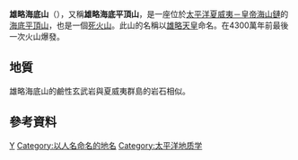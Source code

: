{{Infobox Seamount  
 | Name           = 雄略海底山
 | Depth          = 
 | Height         = 
 | Map            = [http://erda.sdsc.edu/maps/HAW/JPG/SMNT-327N-1723E.std.180m.ss.th2.jpg 地圖]
 | Map caption    = 雄略海底山一帶的測深圖
 | Summit area    = 
 | Location       = 
 | Group          = [[夏威夷-天皇海山鏈|夏威夷海山鏈]]
 | Coordinates    = {{coord|32|40.20|N|172|16.2|E|display=inline,title}}<ref name="Seamount Catalog">{{cite web|url=http://earthref.org/databases/SC/|title=Seamount Catalog|work=Seamounts database|publisher=EarthRef, a National Science Foundation project.|accessdate=2009-04-10|archive-date=2012-04-15|archive-url=https://www.webcitation.org/66vqB6etp?url=http://earthref.org/databases/SC/|dead-url=no}}</ref>
 | Country        = 
 | Type           = 海底平頂山
 | Volcanic group = [[夏威夷-天皇海山鏈|夏威夷-天皇海山鏈]]
 | Age            = 
 | Last eruption  = 約4300萬年前
 | Discovered     = 
 | Discovered by  = 
 | First visit    = 
 | Translation    = 
 | Language       = 
 | Pronunciation  = 
 | Photo          = EmperorSeamounts.jpg
 | Photo caption  = 
}}
'''雄略海底山'''（{{lang-en|'''Yuryaku Seamount'''}}），又稱'''雄略海底平頂山'''，是一座位於[[太平洋|太平洋]][[夏威夷－皇帝海山鏈|夏威夷－皇帝海山鏈]]的[[海底平頂山|海底平頂山]]，也是一個[[死火山|死火山]]。此山的名稱以[[雄略天皇|雄略天皇]]命名。在4300萬年前最後一次火山爆發。

== 地質 ==
雄略海底山的鹼性玄武岩與夏威夷群島的岩石相似。

== 參考資料 ==
{{reflist}}
[[Category:死火山|Y]]
[[Category:以人名命名的地名|Category:以人名命名的地名]]
[[Category:太平洋地质学|Category:太平洋地质学]]